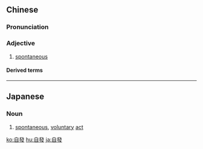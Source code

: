 {{also|自发}}
==Chinese==
{{zh-forms|s=自发}}

===Pronunciation===
{{zh-pron
|m=zìfā
|c=zi6 faat3
|h=pfs=chhṳ-fat
|mn=qz:chīr-hoat/tw,xm,zz:chū-hoat
|cat=a
}}

===Adjective===
{{zh-adj}}

# [[spontaneous]]

====Derived terms====
{{zh-der|自發性}}

{{zh-cat|Advanced}}

----

==Japanese==
{{ja-kanjitab|じ|はつ|yomi=o}}

===Noun===
{{ja-noun|じはつ|shin=自発}}

# [[spontaneous]], [[voluntary]] [[act]]

[[ko:自發]]
[[hu:自發]]
[[ja:自發]]